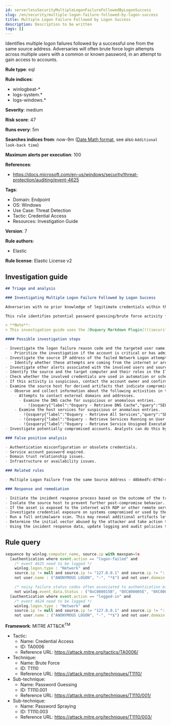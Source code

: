 ```yaml
---
id: serverlessSecurityMultipleLogonFailureFollowedByLogonSuccess
slug: /en/security/multiple-logon-failure-followed-by-logon-success
title: Multiple Logon Failure Followed by Logon Success
description: Description to be written
tags: []
---
```


<div id="multiple-logon-failure-followed-by-logon-success"></div>

Identifies multiple logon failures followed by a successful one from the same source address. Adversaries will often brute force login attempts across multiple users with a common or known password, in an attempt to gain access to accounts.

**Rule type**: eql

**Rule indices**:

* winlogbeat-*
* logs-system.*
* logs-windows.*

**Severity**: medium

**Risk score**: 47

**Runs every**: 5m

**Searches indices from**: now-9m ([Date Math format](((ref))/common-options.html#date-math), see also <DocLink id="serverlessSecurityRulesUiCreate" section="set-the-rules-schedule">`Additional look-back time`</DocLink>)

**Maximum alerts per execution**: 100

**References**:

* https://docs.microsoft.com/en-us/windows/security/threat-protection/auditing/event-4625

**Tags**:

* Domain: Endpoint
* OS: Windows
* Use Case: Threat Detection
* Tactic: Credential Access
* Resources: Investigation Guide

**Version**: 7

**Rule authors**:

* Elastic

**Rule license**: Elastic License v2

## Investigation guide

```markdown
## Triage and analysis

### Investigating Multiple Logon Failure Followed by Logon Success

Adversaries with no prior knowledge of legitimate credentials within the system or environment may guess passwords to attempt access to accounts. Without knowledge of the password for an account, an adversary may opt to guess the password using a repetitive or iterative mechanism systematically. More details can be found [here](https://attack.mitre.org/techniques/T1110/001/).

This rule identifies potential password guessing/brute force activity from a single address, followed by a successful logon, indicating that an attacker potentially successfully compromised the account.

> **Note**:
> This investigation guide uses the [Osquery Markdown Plugin](((security-guide))/invest-guide-run-osquery.html) introduced in Elastic Stack version 8.5.0. Older Elastic Stack versions will display unrendered Markdown in this guide.

#### Possible investigation steps

- Investigate the logon failure reason code and the targeted user name.
  - Prioritize the investigation if the account is critical or has administrative privileges over the domain.
- Investigate the source IP address of the failed Network Logon attempts.
  - Identify whether these attempts are coming from the internet or are internal.
- Investigate other alerts associated with the involved users and source host during the past 48 hours.
- Identify the source and the target computer and their roles in the IT environment.
- Check whether the involved credentials are used in automation or scheduled tasks.
- If this activity is suspicious, contact the account owner and confirm whether they are aware of it.
- Examine the source host for derived artifacts that indicate compromise:
  - Observe and collect information about the following activities in the alert source host:
    - Attempts to contact external domains and addresses.
      - Examine the DNS cache for suspicious or anomalous entries.
        - !{osquery{"label":"Osquery - Retrieve DNS Cache","query":"SELECT * FROM dns_cache"}}
    - Examine the host services for suspicious or anomalous entries.
      - !{osquery{"label":"Osquery - Retrieve All Services","query":"SELECT description, display_name, name, path, pid, service_type, start_type, status, user_account FROM services"}}
      - !{osquery{"label":"Osquery - Retrieve Services Running on User Accounts","query":"SELECT description, display_name, name, path, pid, service_type, start_type, status, user_account FROM services WHERE\nNOT (user_account LIKE '%LocalSystem' OR user_account LIKE '%LocalService' OR user_account LIKE '%NetworkService' OR\nuser_account == null)\n"}}
      - !{osquery{"label":"Osquery - Retrieve Service Unsigned Executables with Virustotal Link","query":"SELECT concat('https://www.virustotal.com/gui/file/', sha1) AS VtLink, name, description, start_type, status, pid,\nservices.path FROM services JOIN authenticode ON services.path = authenticode.path OR services.module_path =\nauthenticode.path JOIN hash ON services.path = hash.path WHERE authenticode.result != 'trusted'\n"}}
- Investigate potentially compromised accounts. Analysts can do this by searching for login events (for example, 4624) to the host which is the source of this activity.

### False positive analysis

- Authentication misconfiguration or obsolete credentials.
- Service account password expired.
- Domain trust relationship issues.
- Infrastructure or availability issues.

### Related rules

- Multiple Logon Failure from the same Source Address - 48b6edfc-079d-4907-b43c-baffa243270d

### Response and remediation

- Initiate the incident response process based on the outcome of the triage.
- Isolate the source host to prevent further post-compromise behavior.
- If the asset is exposed to the internet with RDP or other remote services available, take the necessary measures to restrict access to the asset. If not possible, limit the access via the firewall to only the needed IP addresses. Also, ensure the system uses robust authentication mechanisms and is patched regularly.
- Investigate credential exposure on systems compromised or used by the attacker to ensure all compromised accounts are identified. Reset passwords for these accounts and other potentially compromised credentials, such as email, business systems, and web services.
- Run a full antimalware scan. This may reveal additional artifacts left in the system, persistence mechanisms, and malware components.
- Determine the initial vector abused by the attacker and take action to prevent reinfection through the same vector.
- Using the incident response data, update logging and audit policies to improve the mean time to detect (MTTD) and the mean time to respond (MTTR).
```

## Rule query

```js
sequence by winlog.computer_name, source.ip with maxspan=5s
  [authentication where event.action == "logon-failed" and
    /* event 4625 need to be logged */
    winlog.logon.type : "Network" and
    source.ip != null and source.ip != "127.0.0.1" and source.ip != "::1" and
    not user.name : ("ANONYMOUS LOGON", "-", "*$") and not user.domain == "NT AUTHORITY" and

    /* noisy failure status codes often associated to authentication misconfiguration */
    not winlog.event_data.Status : ("0xC000015B", "0XC000005E", "0XC0000133", "0XC0000192")] with runs=5
  [authentication where event.action == "logged-in" and
    /* event 4624 need to be logged */
    winlog.logon.type : "Network" and
    source.ip != null and source.ip != "127.0.0.1" and source.ip != "::1" and
    not user.name : ("ANONYMOUS LOGON", "-", "*$") and not user.domain == "NT AUTHORITY"]

```

**Framework**: MITRE ATT&CK<sup>TM</sup>

* Tactic:
    * Name: Credential Access
    * ID: TA0006
    * Reference URL: https://attack.mitre.org/tactics/TA0006/
* Technique:
    * Name: Brute Force
    * ID: T1110
    * Reference URL: https://attack.mitre.org/techniques/T1110/
* Sub-technique:
    * Name: Password Guessing
    * ID: T1110.001
    * Reference URL: https://attack.mitre.org/techniques/T1110/001/
* Sub-technique:
    * Name: Password Spraying
    * ID: T1110.003
    * Reference URL: https://attack.mitre.org/techniques/T1110/003/

